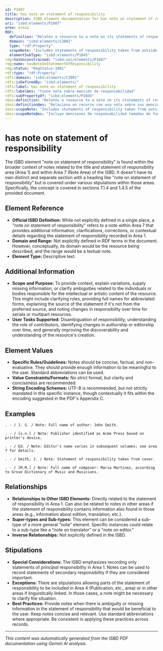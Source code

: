 ```yaml
---
id: P1087
title: has note on statement of responsibility
description: ISBD element documentation for has note on statement of responsibility
uri: "isbd:elements/P1087"
area: area1
RDF:
  definition: "Relates a resource to a note on its statements of responsibility (statements, transcribed from the resource being described, relating to persons responsible for the intellectual or artistic content of the resource, to corporate bodies from which the content emanates, or to persons or corporate bodies responsible for the performance of the content of the resource)."
  domain: "isbd:elements/C2001"
  type: "rdf:Property"
  scopeNote: "Includes statements of responsibility taken from outside the resource, its container or accompanying textual matter; notes on variant or expanded forms of names of persons or corporate bodies, notes on pseudonyms, notes on persons or corporate bodies connected with the work that cannot be included in other areas of the description (because, for example, their function is not specified); statements of responsibility relating to appendices and other supplementary matter appearing on the resource but not on a prescribed source of information; notes on the staging, instrumentation, etc., of performed works; notes on persons or bodies connected with the technical production, administrative and consulting functions of the work."
  elementSubType: "isbd:elements/P1045"
reg:hasUnconstrained: "isbd:unc/elements/P1087"
reg:name: hasNoteOnStatementOfResponsibility
reg:status: "RegStatus:1001"
rdf:type: "rdf:Property"
rdfs:domain: "isbd:elements/C2001"
rdfs:isDefinedBy: "isbd:elements/"
rdfs:label: has note on statement of responsibility
rdfs:label@es: "tiene nota sobre mención de responsabilidad"
rdfs:subPropertyOf: "isbd:elements/P1045"
skos:definition: "Relates a resource to a note on its statements of responsibility (statements, transcribed from the resource being described, relating to persons responsible for the intellectual or artistic content of the resource, to corporate bodies from which the content emanates, or to persons or corporate bodies responsible for the performance of the content of the resource)."
skos:definition@es: "Relaciona un recurso con una nota sobre sus menciones de responsabilidad (menciones, que se transcriben del recurso que se está describiendo, relativas a las personas responsables del contenido intelectual o artístico del recurso, a las entidades corporativas de las que emana el contenido, o a las personas o entidades corporativas responsables de la realización del contenido del recurso)."
skos:scopeNote: "Includes statements of responsibility taken from outside the resource, its container or accompanying textual matter; notes on variant or expanded forms of names of persons or corporate bodies, notes on pseudonyms, notes on persons or corporate bodies connected with the work that cannot be included in other areas of the description (because, for example, their function is not specified); statements of responsibility relating to appendices and other supplementary matter appearing on the resource but not on a prescribed source of information; notes on the staging, instrumentation, etc., of performed works; notes on persons or bodies connected with the technical production, administrative and consulting functions of the work."
skos:scopeNote@es: "Incluye menciones de responsabilidad tomadas de fuentes externas al recurso, su envase o información textual aneja; notas sobre las variantes o formas desarrolladas de nombres de personas o de entidades corporativas, notas sobre seudónimos, notas sobre personas o entidades corporativas relacionadas con la obra que no pueden incluirse en otras áreas de la descripción (porque, por ejemplo, no está especificada su función); menciones de responsabilidad relativas a los apéndices y a otros materiales complementarios que aparecen en el recurso pero no en la fuente de información prescrita; notas sobre puesta en escena, instrumentación, etc. de las obras representadas; notas sobre personas o entidades corporativas relacionadas con la producción técnica y las funciones administrativas y consultivas de la obra."
---
```

# has note on statement of responsibility

The ISBD element "note on statement of responsibility" is found within the broader context of notes related to the title and statement of responsibility area (Area 1) and within Area 7 (Note Area) of the ISBD. It doesn't have its own distinct and separate section with a heading like "note on statement of responsibility" but is covered under various stipulations within those areas.  Specifically, the concept is covered in sections 7.1.4 and 1.4.5 of the provided document.

## Element Reference

- **Official ISBD Definition:**  While not explicitly defined in a single place, a "note on statement of responsibility" refers to a note within Area 7 that provides additional information, clarifications, corrections, or contextual details regarding the statement of responsibility recorded in Area 1.
- **Domain and Range:** Not explicitly defined in RDF terms in the document.  However, conceptually, its domain would be the resource being described, and the range would be a textual note.
- **Element Type:**  Descriptive text.

## Additional Information

- **Scope and Purpose:** To provide context, explain variations, supply missing information, or clarify ambiguities related to the individuals or bodies responsible for the intellectual or artistic content of the resource.  This might include clarifying roles, providing full names for abbreviated forms, explaining the source of the statement if it's not from the preferred source, and noting changes in responsibility over time for serials or multipart resources.
- **User Tasks Supported:**  Disambiguation of responsibility, understanding the role of contributors, identifying changes in authorship or editorship over time, and generally improving the discoverability and understanding of the resource's creation.


## Element Values

- **Specific Rules/Guidelines:** Notes should be concise, factual, and non-evaluative.  They should provide enough information to be meaningful to the user. Standard abbreviations can be used.
- **Value Constraints/Formats:** No strict format, but clarity and conciseness are recommended.
- **String Encoding Schemes:**  UTF-8 is recommended, but not strictly mandated in this specific instance, though contextually it fits within the encoding suggested in the PDF's Appendix C.

## Examples

```
. - / J. S. / Note: Full name of author: John Smith.
```

```
. - / [s.n.] / Note: Publisher identified as Acme Press based on printer's device.
```

```
. - / Ed. / Note: Editor's name varies in subsequent volumes; see area 7 for details.
```

```
. - / Smith, J. / Note: Statement of responsibility taken from cover.
```

```
. - / [M.M.] / Note: Full name of composer: Maria Martinez, according to Grove Dictionary of Music and Musicians.
```


## Relationships

- **Relationships to Other ISBD Elements:** Directly related to the statement of responsibility in Area 1.  Can also be related to notes in other areas if the statement of responsibility contains information also found in those areas (e.g., information about edition, translation, etc.).
- **Super-types and Sub-types:** This element can be considered a sub-type of a more general "note" element. Specific instances could relate to a sub-type like a "note on translator" or a "note on editor."
- **Inverse Relationships:**  Not explicitly defined in the ISBD.


## Stipulations

- **Special Considerations:** The ISBD emphasizes recording only statements of *principal* responsibility in Area 1. Notes can be used to record statements of secondary responsibility if they are considered important.
- **Exceptions:** There are stipulations allowing parts of the statement of responsibility to be included in Area 4 (Publication, etc., area) or in other areas if linguistically linked. In those cases, a note might be necessary to clarify the situation.
- **Best Practices:** Provide notes when there is ambiguity or missing information in the statement of responsibility that would be beneficial to the user.  Keep notes concise and relevant.  Use standard abbreviations where appropriate. Be consistent in applying these practices across records.


---

*This content was automatically generated from the ISBD PDF documentation using Gemini AI analysis.*
